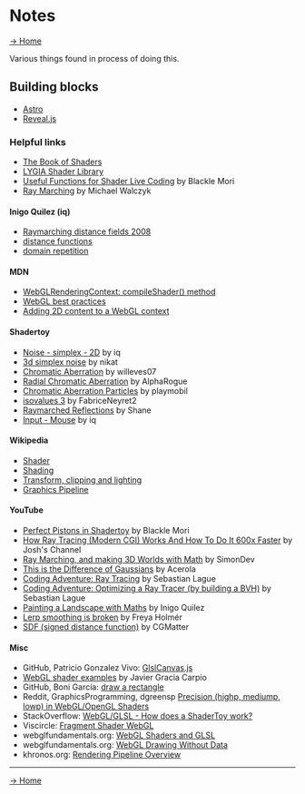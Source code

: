 
<Layout title="Nook2024: Notes">
<main>
<h1 class="text-gradient">Notes</h1>

<a href="/"><span>&rarr;</span><span class="text-gradient"> Home</span></a>

Various things found in process of doing this.

## Building blocks

- [Astro](https://astro.build/)
- [Reveal.js](https://revealjs.com/)

### Helpful links

- [The Book of Shaders](https://thebookofshaders.com/)
- [LYGIA Shader Library](https://lygia.xyz/)
- [Useful Functions for Shader Live Coding](https://suricrasia.online/blog/shader-functions/) by Blackle Mori
- [Ray Marching](https://michaelwalczyk.com/blog-ray-marching.html) by Michael Walczyk

#### Inigo Quilez (iq)

- [Raymarching distance fields 2008](https://iquilezles.org/articles/raymarchingdf/)
- [distance functions](https://iquilezles.org/articles/distfunctions/)
- [domain repetition](https://iquilezles.org/articles/sdfrepetition/)

#### MDN

- [WebGLRenderingContext: compileShader() method](https://developer.mozilla.org/en-US/docs/Web/API/WebGLRenderingContext/compileShader)
- [WebGL best practices](https://developer.mozilla.org/en-US/docs/Web/API/WebGL_API/WebGL_best_practices)
- [Adding 2D content to a WebGL context](https://developer.mozilla.org/en-US/docs/Web/API/WebGL_API/Tutorial/Adding_2D_content_to_a_WebGL_context)

#### Shadertoy

- [Noise - simplex - 2D](https://www.shadertoy.com/view/Msf3WH) by iq
- [3d simplex noise](https://www.shadertoy.com/view/XsX3zB) by nikat
- [Chromatic Aberration](https://www.shadertoy.com/view/Dsyczt) by willeves07
- [Radial Chromatic Aberration](https://www.shadertoy.com/view/lt3yWM) by AlphaRogue
- [Chromatic Aberration Particles](https://www.shadertoy.com/view/ftSXWt) by playmobil
- [isovalues 3](https://www.shadertoy.com/view/ldfczS) by FabriceNeyret2
- [Raymarched Reflections](https://www.shadertoy.com/view/4dt3zn) by Shane
- [Input - Mouse](https://www.shadertoy.com/view/Mss3zH) by iq

#### Wikipedia

- [Shader](https://en.wikipedia.org/wiki/Shader)
- [Shading](https://en.wikipedia.org/wiki/Shading)
- [Transform, clipping and lighting ](https://en.wikipedia.org/wiki/Transform,_clipping,_and_lighting)
- [Graphics Pipeline](https://en.wikipedia.org/wiki/Graphics_pipeline)

#### YouTube

- [Perfect Pistons in Shadertoy](https://www.youtube.com/watch?v=I8fmkLK1OKg) by Blackle Mori
- [How Ray Tracing (Modern CGI) Works And How To Do It 600x Faster](https://www.youtube.com/watch?v=gsZiJeaMO48&) by Josh's Channel
- [Ray Marching, and making 3D Worlds with Math](https://www.youtube.com/watch?v=BNZtUB7yhX4) by SimonDev
- [This is the Difference of Gaussians](https://www.youtube.com/watch?v=5EuYKEvugLU) by Acerola
- [Coding Adventure: Ray Tracing](https://www.youtube.com/watch?v=Qz0KTGYJtUk) by Sebastian Lague
- [Coding Adventure: Optimizing a Ray Tracer (by building a BVH)](https://www.youtube.com/watch?v=C1H4zIiCOaI) by Sebastian Lague
- [Painting a Landscape with Maths](https://www.youtube.com/watch?v=BFld4EBO2RE) by Inigo Quilez
- [Lerp smoothing is broken](https://www.youtube.com/watch?v=LSNQuFEDOyQ) by Freya Holmér
- [SDF (signed distance function)](https://www.youtube.com/watch?v=LyQWZRfWotQ) by CGMatter

#### Misc

- GitHub, Patricio Gonzalez Vivo: [GlslCanvas.js](https://github.com/patriciogonzalezvivo/glslCanvas/blob/master/src/GlslCanvas.js)
- [WebGL shader examples](https://webgl-shaders.com/) by Javier Gracia Carpio
- GitHub, Boni García: [draw a rectangle](https://github.com/bonigarcia/webgl-examples/blob/master/basic_concepts/draw-a-rectangle.html)
- Reddit, GraphicsProgramming, dgreensp [Precision (highp, mediump, lowp) in WebGL/OpenGL Shaders](https://www.reddit.com/r/GraphicsProgramming/comments/104q9ww/precision_highp_mediump_lowp_in_webglopengl/)
- StackOverflow: [WebGL/GLSL - How does a ShaderToy work?](https://stackoverflow.com/questions/19449590/webgl-glsl-how-does-a-shadertoy-work)
- Viscircle: [Fragment Shader WebGL](https://viscircle.de/how-to-play-around-with-fragment-shaders-in-webgl/?lang=en)
- webglfundamentals.org: [WebGL Shaders and GLSL](https://webglfundamentals.org/webgl/lessons/webgl-shaders-and-glsl.html)
- webglfundamentals.org: [WebGL Drawing Without Data](https://webglfundamentals.org/webgl/lessons/webgl-drawing-without-data.html)
- khronos.org: [Rendering Pipeline Overview](https://www.khronos.org/opengl/wiki/Rendering_Pipeline_Overview)

---

<a href="/"><span>&rarr;</span><span class="text-gradient"> Home</span></a>
</main>
</Layout>